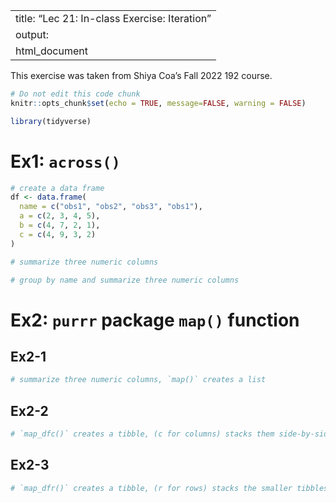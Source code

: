 
---
title: "Lec 21: In-class Exercise: Iteration"
output:
  html_document
---

This exercise was taken from Shiya Coa's Fall 2022 192 course. 

```r
# Do not edit this code chunk
knitr::opts_chunk$set(echo = TRUE, message=FALSE, warning = FALSE)
```

```r
library(tidyverse)
```

# Ex1: `across()`

```r
# create a data frame
df <- data.frame(
  name = c("obs1", "obs2", "obs3", "obs1"),
  a = c(2, 3, 4, 5),
  b = c(4, 7, 2, 1),
  c = c(4, 9, 3, 2)
)
```

```r
# summarize three numeric columns

```

```r
# group by name and summarize three numeric columns

```

# Ex2: `purrr` package `map()` function

## Ex2-1

```r
# summarize three numeric columns, `map()` creates a list

```

## Ex2-2

```r
# `map_dfc()` creates a tibble, (c for columns) stacks them side-by-side

```

## Ex2-3

```r
# `map_dfr()` creates a tibble, (r for rows) stacks the smaller tibbles on top of each other

```

